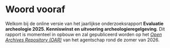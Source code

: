 # Woord vooraf {.unnumbered}

Welkom bij de online versie van het jaarlijkse onderzoeksrapport **Evaluatie archeologie 2025. Kenniswinst en uitvoering archeologieregelgeving**. Dit rapport is momenteel in opbouw en zal gepubliceerd worden op het [_Open Archives Repository (OAR)_](https://oar.onroerenderfgoed.be/) van het agentschap rond de zomer van 2026.

